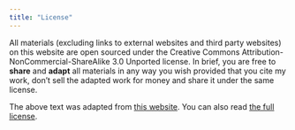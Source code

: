 ```yaml
---
title: "License"
---
```


All materials (excluding links to external websites and third party
websites) on this website are open sourced under the Creative Commons
Attribution-NonCommercial-ShareAlike 3.0 Unported license. In brief,
you are free to **share** and **adapt** all materials in any way you
wish provided that you cite my work, don't sell the adapted work for
money and share it under the same license.

The above text was adapted from [this
website](https://creativecommons.org/licenses/by-nc-sa/3.0/). You can
also read [the full
license](https://creativecommons.org/licenses/by-nc-sa/3.0/legalcode).
